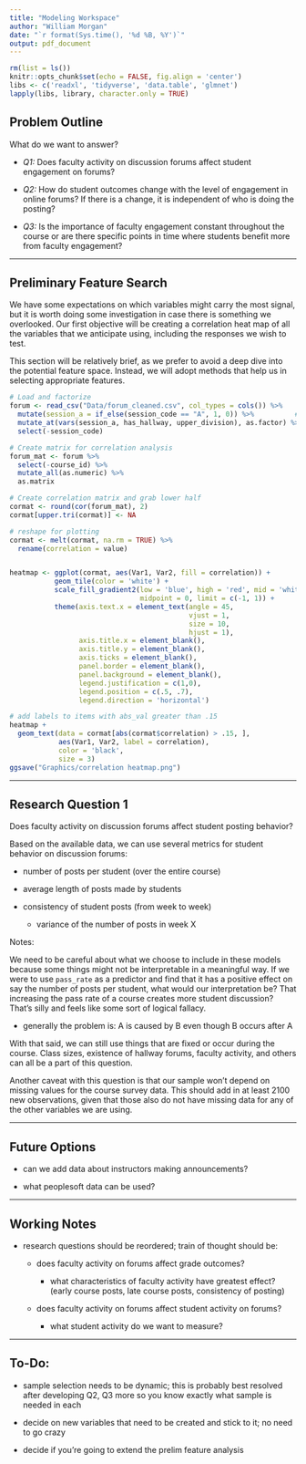 ```yaml
---
title: "Modeling Workspace"
author: "William Morgan"
date: "`r format(Sys.time(), '%d %B, %Y')`"
output: pdf_document
---
```


```r
rm(list = ls())
knitr::opts_chunk$set(echo = FALSE, fig.align = 'center')
libs <- c('readxl', 'tidyverse', 'data.table', 'glmnet')
lapply(libs, library, character.only = TRUE)
```

## __Problem Outline__

What do we want to answer?

- _Q1:_ Does faculty activity on discussion forums affect student engagement on forums?

- _Q2:_ How do student outcomes change with the level of engagement in online forums?
If there is a change, it is independent of who is doing the posting?

- _Q3:_ Is the importance of faculty engagement constant throughout the course or are
there specific points in time where students benefit more from faculty engagement?


***

## __Preliminary Feature Search__

We have some expectations on which variables might carry the most signal, but it
is worth doing some investigation in case there is something we overlooked. Our
first objective will be creating a correlation heat map of all the variables
that we anticipate using, including the responses we wish to test.

This section will be relatively brief, as we prefer to avoid a deep dive into 
the potential feature space. Instead, we will adopt methods that help us in selecting
appropriate features.

```r
# Load and factorize
forum <- read_csv("Data/forum_cleaned.csv", col_types = cols()) %>%
  mutate(session_a = if_else(session_code == "A", 1, 0)) %>%          # create binary for session
  mutate_at(vars(session_a, has_hallway, upper_division), as.factor) %>%
  select(-session_code)

# Create matrix for correlation analysis
forum_mat <- forum %>%
  select(-course_id) %>%
  mutate_all(as.numeric) %>%
  as.matrix

```

```r
# Create correlation matrix and grab lower half
cormat <- round(cor(forum_mat), 2)
cormat[upper.tri(cormat)] <- NA

# reshape for plotting
cormat <- melt(cormat, na.rm = TRUE) %>%
  rename(correlation = value)


heatmap <- ggplot(cormat, aes(Var1, Var2, fill = correlation)) + 
           geom_tile(color = 'white') +
           scale_fill_gradient2(low = 'blue', high = 'red', mid = 'white',
                                midpoint = 0, limit = c(-1, 1)) +
           theme(axis.text.x = element_text(angle = 45,
                                            vjust = 1,
                                            size = 10,
                                            hjust = 1),
                 axis.title.x = element_blank(),
                 axis.title.y = element_blank(),
                 axis.ticks = element_blank(),
                 panel.border = element_blank(),
                 panel.background = element_blank(),
                 legend.justification = c(1,0),
                 legend.position = c(.5, .7),
                 legend.direction = 'horizontal')

# add labels to items with abs_val greater than .15
heatmap + 
  geom_text(data = cormat[abs(cormat$correlation) > .15, ],
            aes(Var1, Var2, label = correlation),
            color = 'black',
            size = 3)
ggsave("Graphics/correlation heatmap.png")
```

***

## __Research Question 1__

Does faculty activity on discussion forums affect student posting behavior?

Based on the available data, we can use several metrics for student behavior on
discussion forums:

- number of posts per student (over the entire course)

- average length of posts made by students

- consistency of student posts (from week to week)

  - variance of the number of posts in week X


Notes:

We need to be careful about what we choose to include in these models because some
things might not be interpretable in a meaningful way. If we were to use `pass_rate`
as a predictor and find that it has a positive effect on say the number of posts
per student, what would our interpretation be? That increasing the pass rate of 
a course creates more student discussion? That's silly and feels like some sort
of logical fallacy. 

  - generally the problem is: A is caused by B even though B occurs after A 
  
With that said, we can still use things that are fixed or occur during the course.
Class sizes, existence of hallway forums, faculty activity, and others can all
be a part of this question.

Another caveat with this question is that our sample won't depend on missing 
values for the course survey data. This should add in at least 2100 new observations,
given that those also do not have missing data for any of the other variables we
are using.

***

## __Future Options__

- can we add data about instructors making announcements?

- what peoplesoft data can be used?



***

## __Working Notes__

- research questions should be reordered; train of thought should be:

  - does faculty activity on forums affect grade outcomes?
  
    - what characteristics of faculty activity have greatest effect? (early
    course posts, late course posts, consistency of posting)

  - does faculty activity on forums affect student activity on forums?
  
    - what student activity do we want to measure?
    
***

## __To-Do:__

- sample selection needs to be dynamic; this is probably best resolved after
developing Q2, Q3 more so you know exactly what sample is needed in each

- decide on new variables that need to be created and stick to it; no need to 
go crazy

- decide if you're going to extend the prelim feature analysis